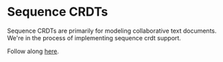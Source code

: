 # Sequence CRDTs

Sequence CRDTs are primarily for modeling collaborative text documents. We're in the process of implementing sequence crdt support.

Follow along [here](https://github.com/vlcn-io/cr-sqlite/issues/65).

